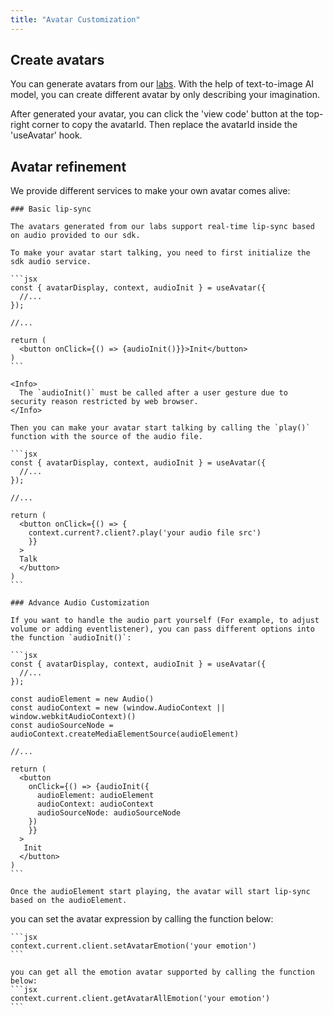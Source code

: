 ```yaml
---
title: "Avatar Customization"
---
```


## Create avatars

You can generate avatars from our [labs](https://labs.avatech.ai). With the help of text-to-image AI model, you can create different avatar by only describing your imagination.

After generated your avatar, you can click the 'view code' button at the top-right corner to copy the avatarId. Then replace the avatarId inside the 'useAvatar' hook.

## Avatar refinement

We provide different services to make your own avatar comes alive:

<AccordionGroup>
  <Accordion title="Lip-sync">

    ### Basic lip-sync

    The avatars generated from our labs support real-time lip-sync based on audio provided to our sdk.

    To make your avatar start talking, you need to first initialize the sdk audio service.

    ```jsx
    const { avatarDisplay, context, audioInit } = useAvatar({
      //...
    });

    //...

    return (
      <button onClick={() => {audioInit()}}>Init</button>
    )
    ```

    <Info>
      The `audioInit()` must be called after a user gesture due to security reason restricted by web browser.
    </Info>

    Then you can make your avatar start talking by calling the `play()` function with the source of the audio file.

    ```jsx
    const { avatarDisplay, context, audioInit } = useAvatar({
      //...
    });

    //...

    return (
      <button onClick={() => {
        context.current?.client?.play('your audio file src')
        }}
      >
      Talk
      </button>
    )
    ```

    ### Advance Audio Customization

    If you want to handle the audio part yourself (For example, to adjust volume or adding eventlistener), you can pass different options into the function `audioInit()`:

    ```jsx
    const { avatarDisplay, context, audioInit } = useAvatar({
      //...
    });

    const audioElement = new Audio()
    const audioContext = new (window.AudioContext || window.webkitAudioContext)()
    const audioSourceNode = audioContext.createMediaElementSource(audioElement)

    //...

    return (
      <button
        onClick={() => {audioInit({
          audioElement: audioElement
          audioContext: audioContext
          audioSourceNode: audioSourceNode
        })
        }}
      >
       Init
      </button>
    )
    ```

    Once the audioElement start playing, the avatar will start lip-sync based on the audioElement.

  </Accordion>

  <Accordion title="Expression">
    you can set the avatar expression by calling the function below:
    
    ```jsx
    context.current.client.setAvatarEmotion('your emotion')
    ```

    you can get all the emotion avatar supported by calling the function below:
    ```jsx
    context.current.client.getAvatarAllEmotion('your emotion')
    ```

  </Accordion>
</AccordionGroup>
